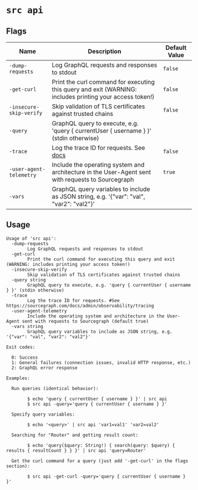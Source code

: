 # `src api`


## Flags

| Name | Description | Default Value |
|------|-------------|---------------|
| `-dump-requests` | Log GraphQL requests and responses to stdout | `false` |
| `-get-curl` | Print the curl command for executing this query and exit (WARNING: includes printing your access token!) | `false` |
| `-insecure-skip-verify` | Skip validation of TLS certificates against trusted chains | `false` |
| `-query` | GraphQL query to execute, e.g. 'query \{ currentUser \{ username \} \}' (stdin otherwise) |  |
| `-trace` | Log the trace ID for requests. See [docs](/admin/observability/tracing) | `false` |
| `-user-agent-telemetry` | Include the operating system and architecture in the User-Agent sent with requests to Sourcegraph | `true` |
| `-vars` | GraphQL query variables to include as JSON string, e.g. '\{"var": "val", "var2": "val2"\}' |  |


## Usage

```
Usage of 'src api':
  -dump-requests
    	Log GraphQL requests and responses to stdout
  -get-curl
    	Print the curl command for executing this query and exit (WARNING: includes printing your access token!)
  -insecure-skip-verify
    	Skip validation of TLS certificates against trusted chains
  -query string
    	GraphQL query to execute, e.g. 'query { currentUser { username } }' (stdin otherwise)
  -trace
    	Log the trace ID for requests. #See https://sourcegraph.com/docs/admin/observability/tracing
  -user-agent-telemetry
    	Include the operating system and architecture in the User-Agent sent with requests to Sourcegraph (default true)
  -vars string
    	GraphQL query variables to include as JSON string, e.g. '{"var": "val", "var2": "val2"}'

Exit codes:

  0: Success
  1: General failures (connection issues, invalid HTTP response, etc.)
  2: GraphQL error response

Examples:

  Run queries (identical behavior):

    	$ echo 'query { currentUser { username } }' | src api
    	$ src api -query='query { currentUser { username } }'

  Specify query variables:

    	$ echo '<query>' | src api 'var1=val1' 'var2=val2'

  Searching for "Router" and getting result count:

    	$ echo 'query($query: String!) { search(query: $query) { results { resultCount } } }' | src api 'query=Router'

  Get the curl command for a query (just add '-get-curl' in the flags section):

    	$ src api -get-curl -query='query { currentUser { username } }'


```
